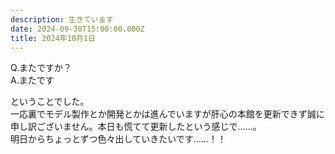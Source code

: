 ```yaml
---
description: 生きています
date: 2024-09-30T15:00:00.000Z
title: 2024年10月1日
---
```


Q.またですか？\
A.またです

ということでした。\
一応裏でモデル製作とか開発とかは進んでいますが肝心の本館を更新できず誠に申し訳ございません。本日も慌てて更新したという感じで……。\
明日からちょっとずつ色々出していきたいです……！！

